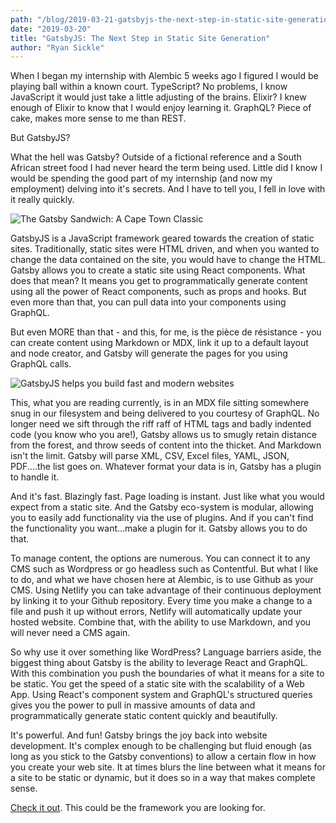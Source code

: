 ```yaml
---
path: "/blog/2019-03-21-gatsbyjs-the-next-step-in-static-site-generation"
date: "2019-03-20"
title: "GatsbyJS: The Next Step in Static Site Generation"
author: "Ryan Sickle"
---
```


When I began my internship with Alembic 5 weeks ago I figured I would be playing ball within a known court. TypeScript? No problems, I know JavaScript it would just take a little adjusting of the brains. Elixir? I knew enough of Elixir to know that I would enjoy learning it. GraphQL? Piece of cake, makes more sense to me than REST.

But GatsbyJS?

What the hell was Gatsby? Outside of a fictional reference and a South African street food
I had never heard the term being used. Little did I know I would be spending the good part of my internship (and now my employment) delving into it's secrets. And I have to tell you, I fell in love with it really quickly.

![The Gatsby Sandwich: A Cape Town Classic](gatsby-logo.png)

GatsbyJS is a JavaScript framework geared towards the creation of static sites. Traditionally, static sites were HTML driven, and when you wanted to change the data contained on the site, you would have to change the HTML. Gatsby allows you to create a static site using React components. What does that mean? It means you get to programmatically generate content using all the power of React components, such as props and hooks. But even more than that, you can pull data into your components using GraphQL.

But even MORE than that - and this, for me, is the pièce de résistance - you can create content using Markdown or MDX, link it up to a default layout and node creator, and Gatsby will generate the pages for you using GraphQL calls.

![GatsbyJS helps you build fast and modern websites](gatsby-logo.png)

This, what you are reading currently, is in an MDX file sitting somewhere snug in our filesystem and being delivered to you courtesy of GraphQL. No longer need we sift through the riff raff of HTML tags and badly indented code (you know who you are!), Gatsby allows us to smugly retain distance from the forest, and throw seeds of content into the thicket.  And Markdown isn't the limit.  Gatsby will parse XML, CSV, Excel files, YAML, JSON, PDF....the list goes on.  Whatever format your data is in, Gatsby has a plugin to handle it.

And it's fast. Blazingly fast. Page loading is instant. Just like what you would expect from a static site. And the Gatsby eco-system is modular, allowing you to easily add functionality via the use of plugins. And if you can't find the functionality you want...make a plugin for it. Gatsby allows you to do that.

To manage content, the options are numerous. You can connect it to any CMS such as Wordpress or go headless such as Contentful. But what I like to do, and what we have chosen here at Alembic, is to use Github as your CMS. Using Netlify you can take advantage of their continuous deployment by linking it to your Github repository. Every time you make a change to a file and push it up without errors, Netlify will automatically update your hosted website. Combine that, with the ability to use Markdown, and you will never need a CMS again.

So why use it over something like WordPress? Language barriers aside, the biggest thing about Gatsby is the ability to leverage React and GraphQL. With this combination you push the boundaries of what it means for a site to be static. You get the speed of a static site with the scalability of a Web App. Using React's component system and GraphQL's structured queries gives you the power to pull in massive amounts of data and programmatically generate static content quickly and beautifully.

It's powerful. And fun! Gatsby brings the joy back into website development. It's complex enough to be challenging but fluid enough (as long as you stick to the Gatsby conventions) to allow a certain flow in how you create your web site. It at times blurs the line between what it means for a site to be static or dynamic, but it does so in a way that makes complete sense.

[Check it out](https://www.gatsbyjs.org/). This could be the framework you are looking for.
